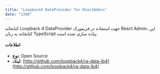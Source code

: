 ```yaml
---
title: "Loopback4 DataProvider for ReactAdmin"
date: "1398"
---
```


کتابخانه Loopback 4 DataProvider جهت استفاده در فریمورک React Admin، این کتابخانه به زبان TypeScript پیاده سازی شده است.

#### اطلاعات

-   **نوع**: Open Source
-   **لینک**: [http://github.com/loopback4/ra-data-lb4](http://github.com/loopback4/ra-data-lb4)
